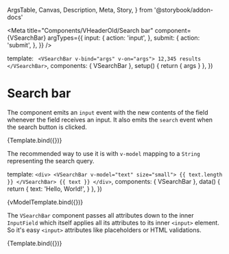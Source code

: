   ArgsTable,
  Canvas,
  Description,
  Meta,
  Story,
} from '@storybook/addon-docs'

<Meta
  title="Components/VHeaderOld/Search bar"
  component={VSearchBar}
  argTypes={{
    input: {
      action: 'input',
    },
    submit: {
      action: 'submit',
    },
  }}
/>

  template: `
    <VSearchBar v-bind="args" v-on="args">
      12,345 results
    </VSearchBar>`,
  components: { VSearchBar },
  setup() {
    return { args }
  },
})

# Search bar

<Description of={VSearchBar} />

<ArgsTable of={VSearchBar} />

The component emits an `input` event with the new contents of the field whenever
the field receives an input. It also emits the `search` event when the search
button is clicked.

<Canvas>
  <Story
    name="Default"
    args={{
      value: 'Search query',
      size: 'medium',
    }}
  >
    {Template.bind({})}
  </Story>
</Canvas>

The recommended way to use it is with `v-model` mapping to a `String`
representing the search query.

  template: `
    <div>
      <VSearchBar v-model="text" size="small">
        {{ text.length }}
      </VSearchBar>
      {{ text }}
    </div>
  `,
  components: { VSearchBar },
  data() {
    return {
      text: 'Hello, World!',
    }
  },
})

<Canvas>
  <Story name="v-model">{vModelTemplate.bind({})}</Story>
</Canvas>

The `VSearchBar` component passes all attributes down to the inner `InputField`
which itself applies all its attributes to its inner `<input>` element. So it's
easy `<input>` attributes like placeholders or HTML validations.

<Canvas>
  <Story
    name="With placeholder"
    args={{
      placeholder: 'Search query',
      size: 'large',
    }}
  >
    {Template.bind({})}
  </Story>
</Canvas>
